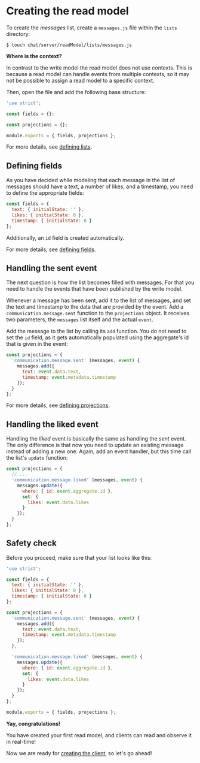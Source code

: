 
# Creating the read model

To create the *messages* list, create a `messages.js` file within the `lists` directory:

```shell
$ touch chat/server/readModel/lists/messages.js
```

<Hint type='question'>

**Where is the context?**

In contrast to the write model the read model does not use contexts. This is because a read model can handle events from multiple contexts, so it may not be possible to assign a read model to a specific context.

</Hint>

Then, open the file and add the following base structure:

```javascript
'use strict';

const fields = {};

const projections = {};

module.exports = { fields, projections };
```

For more details, see [defining lists](../../../reference/creating-the-read-model/defining-lists/).

## Defining fields

As you have decided while modeling that each message in the list of messages should have a text, a number of likes, and a timestamp, you need to define the appropriate fields:

```javascript
const fields = {
  text: { initialState: '' },
  likes: { initialState: 0 },
  timestamp: { initialState: 0 }
};
```

Additionally, an `id` field is created automatically.

For more details, see [defining fields](../../../reference/creating-the-read-model/defining-fields/).

## Handling the sent event

The next question is how the list becomes filled with messages. For that you need to handle the events that have been published by the write model.

Whenever a message has been sent, add it to the list of messages, and set the text and timestamp to the data that are provided by the event. Add a `communication.message.sent` function to the `projections` object. It receives two parameters, the `messages` list itself and the actual `event`.

Add the message to the list by calling its `add` function. You do not need to set the `id` field, as it gets automatically populated using the aggregate's id that is given in the event:

```javascript
const projections = {
  'communication.message.sent' (messages, event) {
    messages.add({
      text: event.data.text,
      timestamp: event.metadata.timestamp
    });
  }
};
```

For more details, see [defining projections](../../../reference/creating-the-read-model/defining-projections/).

## Handling the liked event

Handling the *liked* event is basically the same as handling the *sent* event. The only difference is that now you need to update an existing message instead of adding a new one. Again, add an event handler, but this time call the list's `update` function:

```javascript
const projections = {
  // ...
  'communication.message.liked' (messages, event) {
    messages.update({
      where: { id: event.aggregate.id },
      set: {
        likes: event.data.likes
      }
    });
  }
};
```

## Safety check

Before you proceed, make sure that your list looks like this:

```javascript
'use strict';

const fields = {
  text: { initialState: '' },
  likes: { initialState: 0 },
  timestamp: { initialState: 0 }
};

const projections = {
  'communication.message.sent' (messages, event) {
    messages.add({
      text: event.data.text,
      timestamp: event.metadata.timestamp
    });
  },

  'communication.message.liked' (messages, event) {
    messages.update({
      where: { id: event.aggregate.id },
      set: {
        likes: event.data.likes
      }
    });
  }
};

module.exports = { fields, projections };
```

<Hint type='congrats'>

**Yay, congratulations!**

You have created your first read model, and clients can read and observe it in real-time!

</Hint>

Now we are ready for [creating the client](../creating-the-client/), so let's go ahead!
